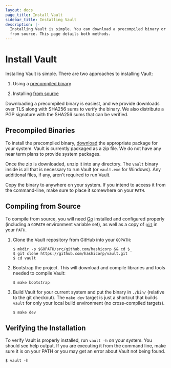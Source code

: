 ```yaml
---
layout: docs
page_title: Install Vault
sidebar_title: Installing Vault
description: |-
  Installing Vault is simple. You can download a precompiled binary or compile
  from source. This page details both methods.
---
```


# Install Vault

Installing Vault is simple. There are two approaches to installing Vault:

1. Using a [precompiled binary](#precompiled-binaries)

1. Installing [from source](#compiling-from-source)

Downloading a precompiled binary is easiest, and we provide downloads over TLS
along with SHA256 sums to verify the binary. We also distribute a PGP signature
with the SHA256 sums that can be verified.

## Precompiled Binaries

To install the precompiled binary, [download](/downloads.html) the appropriate
package for your system. Vault is currently packaged as a zip file. We do not
have any near term plans to provide system packages.

Once the zip is downloaded, unzip it into any directory. The `vault` binary
inside is all that is necessary to run Vault (or `vault.exe` for Windows). Any
additional files, if any, aren't required to run Vault.

Copy the binary to anywhere on your system. If you intend to access it from the
command-line, make sure to place it somewhere on your `PATH`.

## Compiling from Source

To compile from source, you will need [Go](https://golang.org) installed and
configured properly (including a `GOPATH` environment variable set), as well
as a copy of [`git`](https://www.git-scm.com/) in your `PATH`.

1. Clone the Vault repository from GitHub into your `GOPATH`:


    ```shell
    $ mkdir -p $GOPATH/src/github.com/hashicorp && cd $_
    $ git clone https://github.com/hashicorp/vault.git
    $ cd vault
    ```

1. Bootstrap the project. This will download and compile libraries and tools
   needed to compile Vault:


    ```shell
    $ make bootstrap
    ```

1. Build Vault for your current system and put the
   binary in `./bin/` (relative to the git checkout). The `make dev` target is
   just a shortcut that builds `vault` for only your local build environment (no
   cross-compiled targets).


    ```shell
    $ make dev
    ```

## Verifying the Installation

To verify Vault is properly installed, run `vault -h` on your system. You should
see help output. If you are executing it from the command line, make sure it is
on your PATH or you may get an error about Vault not being found.

```shell
$ vault -h
```

